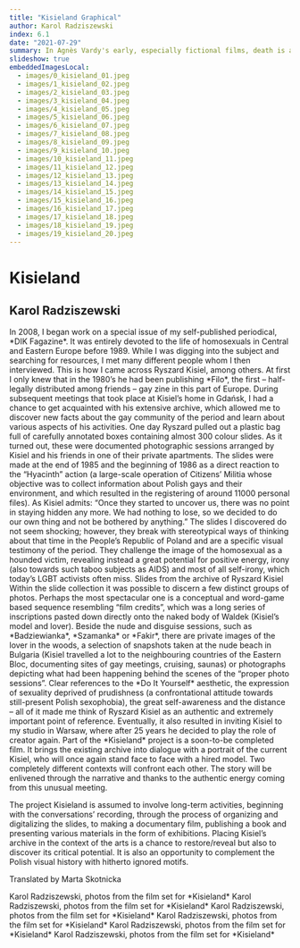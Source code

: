```yaml
---
title: "Kisieland Graphical"
author: Karol Radziszewski
index: 6.1
date: "2021-07-29"
summary: In Agnès Vardy's early, especially fictional films, death is an existential scandal for the protagonists - it comes out of nowhere, it is absurd, devoid of any sense and justification in a world where beauty and love are synonyms of life. Death appears to be something unthinkable or unimaginable in the strict sense, even if the protagonists have to - or only seemingly - confront it in an individual experience. In Szczęście (Le bonheur, 1965), the death (perhaps suicide) of one of the main characters is the only moment in which the intentionally artificial, overly cheerful and carefree tone of the film is briefly suspended - we see the corpse of a young, beautiful woman whose passing allows us to realize a male fantasy about the almost painless replacement of one woman by another, a wife by a mistress. Thus, dying is not a problem here, at best it deprives the survivors of the problem.
slideshow: true
embeddedImagesLocal:
  - images/0_kisieland_01.jpeg
  - images/1_kisieland_02.jpeg
  - images/2_kisieland_03.jpeg
  - images/3_kisieland_04.jpeg
  - images/4_kisieland_05.jpeg
  - images/5_kisieland_06.jpeg
  - images/6_kisieland_07.jpeg
  - images/7_kisieland_08.jpeg
  - images/8_kisieland_09.jpeg
  - images/9_kisieland_10.jpeg
  - images/10_kisieland_11.jpeg
  - images/11_kisieland_12.jpeg
  - images/12_kisieland_13.jpeg
  - images/13_kisieland_14.jpeg
  - images/14_kisieland_15.jpeg
  - images/15_kisieland_16.jpeg
  - images/16_kisieland_17.jpeg
  - images/17_kisieland_18.jpeg
  - images/18_kisieland_19.jpeg
  - images/19_kisieland_20.jpeg
---
```


<TextSlide>

# Kisieland

## Karol Radziszewski

</TextSlide>

<FullscreenImageSlide image={props.localImages[0]} />

<TextSlide>
  In 2008, I began work on a special issue of my self-published periodical, *DIK
  Fagazine*. It was entirely devoted to the life of homosexuals in Central and
  Eastern Europe before 1989. While I was digging into the subject and searching
  for resources, I met many different people whom I then interviewed. This is
  how I came across Ryszard Kisiel, among others. At first I only knew that in
  the 1980’s he had been publishing *Filo*, the first – half-legally distributed
  among friends – gay zine in this part of Europe. During subsequent meetings
  that took place at Kisiel’s home in Gdańsk, I had a chance to get acquainted
  with his extensive archive, which allowed me to discover new facts about the
  gay community of the period and learn about various aspects of his activities.
</TextSlide>

<TextSlide>
  One day Ryszard pulled out a plastic bag full of carefully annotated boxes
  containing almost 300 colour slides. As it turned out, these were documented
  photographic sessions arranged by Kisiel and his friends in one of their
  private apartments. The slides were made at the end of 1985 and the beginning
  of 1986 as a direct reaction to the “Hyacinth” action (a large-scale operation
  of Citizens’ Militia whose objective was to collect information about Polish
  gays and their environment, and which resulted in the registering of around
  11000 personal files). As Kisiel admits: “Once they started to uncover us,
  there was no point in staying hidden any more. We had nothing to lose, so we
  decided to do our own thing and not be bothered by anything.”
</TextSlide>

<Slide>
  <FullscreenImageSlide image={props.localImages[1]} />
  <FullscreenImageSlide image={props.localImages[2]} />
  <FullscreenImageSlide image={props.localImages[3]} />
</Slide>

<TextSlide>
  The slides I discovered do not seem shocking; however, they break with
  stereotypical ways of thinking about that time in the People’s Republic of
  Poland and are a specific visual testimony of the period. They challenge the
  image of the homosexual as a hounded victim, revealing instead a great
  potential for positive energy, irony (also towards such taboo subjects as
  AIDS) and most of all self-irony, which today’s LGBT activists often miss.
</TextSlide>

<AnnotatedImageSlide image={props.localImages[5]}>
  Slides from the archive of Ryszard Kisiel
</AnnotatedImageSlide>

<TextSlide>
  Within the slide collection it was possible to discern a few distinct groups
  of photos. Perhaps the most spectacular one is a conceptual and word-game
  based sequence resembling “film credits”, which was a long series of
  inscriptions pasted down directly onto the naked body of Waldek (Kisiel’s
  model and lover). Beside the nude and disguise sessions, such as
  *Badziewianka*, *Szamanka* or *Fakir*, there are private images of the lover
  in the woods, a selection of snapshots taken at the nude beach in Bulgaria
  (Kisiel travelled a lot to the neighbouring countries of the Eastern Bloc,
  documenting sites of gay meetings, cruising, saunas) or photographs depicting
  what had been happening behind the scenes of the “proper photo sessions”.
</TextSlide>

<Slide>
  <CenterImageSlide image={props.localImages[6]} />
  <CenterImageSlide image={props.localImages[7]} />
  <CenterImageSlide image={props.localImages[8]} />
  <CenterImageSlide image={props.localImages[9]} />
  <CenterImageSlide image={props.localImages[10]} />
</Slide>

<FullscreenImageSlide image={props.localImages[4]} />

<TextSlide>
  Clear references to the *Do It Yourself* aesthetic, the expression of
  sexuality deprived of prudishness (a confrontational attitude towards
  still-present Polish sexophobia), the great self-awareness and the distance –
  all of it made me think of Ryszard Kisiel as an authentic and extremely
  important point of reference. Eventually, it also resulted in inviting Kisiel
  to my studio in Warsaw, where after 25 years he decided to play the role of
  creator again. Part of the *Kisieland* project is a soon-to-be completed film.
  It brings the existing archive into dialogue with a portrait of the current
  Kisiel, who will once again stand face to face with a hired model. Two
  completely different contexts will confront each other. The story will be
  enlivened through the narrative and thanks to the authentic energy coming from
  this unusual meeting.
</TextSlide>

<TwoImageSlide image1={props.localImages[12]} image2={props.localImages[13]} />

<TextSlide>

The project Kisieland is assumed to involve long-term activities, beginning with the conversations’ recording, through the process of organizing and digitalizing the slides, to making a documentary film, publishing a book and presenting various materials in the form of exhibitions. Placing Kisiel’s archive in the context of the arts is a chance to restore/reveal but also to discover its critical potential. It is also an opportunity to complement the Polish visual history with hitherto ignored motifs.

Translated by Marta Skotnicka

</TextSlide>

<Slide>
  <AnnotatedImageSlide image={props.localImages[12]}>
    Karol Radziszewski, photos from the film set for *Kisieland*
  </AnnotatedImageSlide>
  <AnnotatedImageSlide image={props.localImages[13]}>
    Karol Radziszewski, photos from the film set for *Kisieland*
  </AnnotatedImageSlide>
  <AnnotatedImageSlide image={props.localImages[14]}>
    Karol Radziszewski, photos from the film set for *Kisieland*
  </AnnotatedImageSlide>
  <AnnotatedImageSlide image={props.localImages[15]}>
    Karol Radziszewski, photos from the film set for *Kisieland*
  </AnnotatedImageSlide>
  <AnnotatedImageSlide image={props.localImages[16]}>
    Karol Radziszewski, photos from the film set for *Kisieland*
  </AnnotatedImageSlide>
  <AnnotatedImageSlide image={props.localImages[17]}>
    Karol Radziszewski, photos from the film set for *Kisieland*
  </AnnotatedImageSlide>
</Slide>

<TwoImageSlide image1={props.localImages[11]} image2={props.localImages[18]} />
